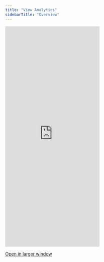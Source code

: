```yaml
---
title: "View Analytics"
sidebarTitle: "Overview"
---
```



<Frame>
<iframe
      src="https://landing-page-demo-velt.vercel.app/?feature=view-analytics"
      allow="camera; microphone"
      scrolling="no"
      frameborder="0"
      class="w-full"
      height="700px"
    ></iframe>
</Frame>

[Open in larger window](https://landing-page-demo-velt.vercel.app/?feature=view-analytics)
